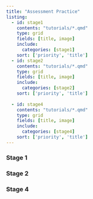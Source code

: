 ```yaml
---
title: "Assessment Practice"
listing: 
  - id: stage1
    contents: "tutorials/*.qmd"
    type: grid
    fields: [title, image]
    include:
      categories: [stage1]
    sort: ['priority', 'title']
  - id: stage2
    contents: "tutorials/*.qmd"
    type: grid
    fields: [title, image]
    include:
      categories: [stage2]
    sort: ['priority', 'title']
    
  - id: stage4
    contents: "tutorials/*.qmd"
    type: grid
    fields: [title, image]
    include:
      categories: [stage4]
    sort: ['priority', 'title']
---
```




### Stage 1
  
:::{#stage1}
:::



### Stage 2

:::{#stage2}
:::


### Stage 4

:::{#stage4}
:::
